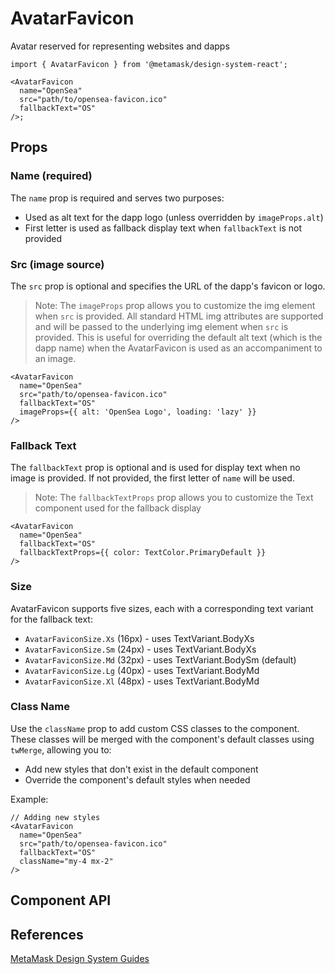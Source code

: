 

# AvatarFavicon

Avatar reserved for representing websites and dapps

```tsx
import { AvatarFavicon } from '@metamask/design-system-react';

<AvatarFavicon
  name="OpenSea"
  src="path/to/opensea-favicon.ico"
  fallbackText="OS"
/>;
```

<Canvas of={AvatarFaviconStories.Default} />

## Props

### Name (required)

The `name` prop is required and serves two purposes:

- Used as alt text for the dapp logo (unless overridden by `imageProps.alt`)
- First letter is used as fallback display text when `fallbackText` is not provided

<Canvas of={AvatarFaviconStories.Name} />

### Src (image source)

The `src` prop is optional and specifies the URL of the dapp's favicon or logo.

<Canvas of={AvatarFaviconStories.Src} />

> Note: The `imageProps` prop allows you to customize the img element when `src` is provided. All standard HTML img attributes are supported and will be passed to the underlying img element when `src` is provided. This is useful for overriding the default alt text (which is the dapp name) when the AvatarFavicon is used as an accompaniment to an image.

```tsx
<AvatarFavicon
  name="OpenSea"
  src="path/to/opensea-favicon.ico"
  fallbackText="OS"
  imageProps={{ alt: 'OpenSea Logo', loading: 'lazy' }}
/>
```

### Fallback Text

The `fallbackText` prop is optional and is used for display text when no image is provided. If not provided, the first letter of `name` will be used.

<Canvas of={AvatarFaviconStories.FallbackText} />

> Note: The `fallbackTextProps` prop allows you to customize the Text component used for the fallback display

```tsx
<AvatarFavicon
  name="OpenSea"
  fallbackText="OS"
  fallbackTextProps={{ color: TextColor.PrimaryDefault }}
/>
```

### Size

AvatarFavicon supports five sizes, each with a corresponding text variant for the fallback text:

- `AvatarFaviconSize.Xs` (16px) - uses TextVariant.BodyXs
- `AvatarFaviconSize.Sm` (24px) - uses TextVariant.BodyXs
- `AvatarFaviconSize.Md` (32px) - uses TextVariant.BodySm (default)
- `AvatarFaviconSize.Lg` (40px) - uses TextVariant.BodyMd
- `AvatarFaviconSize.Xl` (48px) - uses TextVariant.BodyMd

<Canvas of={AvatarFaviconStories.Size} />

### Class Name

Use the `className` prop to add custom CSS classes to the component. These classes will be merged with the component's default
classes using `twMerge`, allowing you to:

- Add new styles that don't exist in the default component
- Override the component's default styles when needed

Example:

```tsx
// Adding new styles
<AvatarFavicon
  name="OpenSea"
  src="path/to/opensea-favicon.ico"
  fallbackText="OS"
  className="my-4 mx-2"
/>
```

## Component API

<Controls of={AvatarFaviconStories.Default} />

## References

[MetaMask Design System Guides](https://www.notion.so/MetaMask-Design-System-Guides-Design-f86ecc914d6b4eb6873a122b83c12940)
